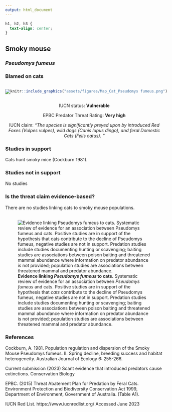 ```yaml
---
output: html_document
---
```

```css
h1, h2, h3 {
  text-align: center;
}
```

## **Smoky mouse**
### *Pseudomys fumeus*
### Blamed on cats

:::: {style="display: flex;"}

[![](assets/photos/Pseudomys fumeus.png)](https://www.inaturalist.org/photos/60090802?size=original)

::: {}

:::

::: {}
  ```r
  knitr::include_graphics("assets/figures/Map_Cat_Pseudomys fumeus.png")
  ```
:::

::::
<center>
IUCN status: **Vulnerable**

EPBC Predator Threat Rating: **Very high**

IUCN claim: *"The species is significantly preyed upon by introduced Red Foxes (Vulpes vulpes), wild dogs (Canis lupus dingo), and feral Domestic Cats (Felis catus). "*

</center>

### Studies in support

Cats hunt smoky mice (Cockburn 1981).

### Studies not in support

No studies

### Is the threat claim evidence-based?

There are no studies linking cats to smoky mouse populations.
<br>
<br>

![**Evidence linking *Pseudomys fumeus* to cats.** Systematic review of evidence for an association between *Pseudomys fumeus* and cats. Positive studies are in support of the hypothesis that *cats* contribute to the decline of Pseudomys fumeus, negative studies are not in support. Predation studies include studies documenting hunting or scavenging; baiting studies are associations between poison baiting and threatened mammal abundance where information on predator abundance is not provided; population studies are associations between threatened mammal and predator abundance.](assets/figures/Main_Evidence_Cat_Pseudomys fumeus.png)

### References

Cockburn, A. 1981. Population regulation and dispersion of the Smoky Mouse Pseudomys fumeus. II. Spring decline, breeding success and habitat heterogeneity. Australian Journal of Ecology 6: 255-266.

Current submission (2023) Scant evidence that introduced predators cause extinctions. Conservation Biology

EPBC. (2015) Threat Abatement Plan for Predation by Feral Cats. Environment Protection and Biodiversity Conservation Act 1999, Department of Environment, Government of Australia. (Table A1).

IUCN Red List. https://www.iucnredlist.org/ Accessed June 2023


